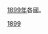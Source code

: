 [[1899年|1899年]]各國。
{{Year by category
| m = 1
| c = 8
| d = 9
| y = 9
| cat = 各國
| sortkey = Country
| in = 
| parent = 依年份劃分的19世紀各國
}}
{{Commons cat|1899 by country}}

[[Category:1890年代各國|1899]]